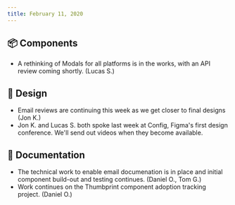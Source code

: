 ```yaml
---
title: February 11, 2020
---
```


## 📦 Components

-   A rethinking of Modals for all platforms is in the works, with an API review coming shortly. (Lucas S.)

## 🍭 Design

-   Email reviews are continuing this week as we get closer to final designs (Jon K.)
-   Jon K. and Lucas S. both spoke last week at Config, Figma's first design conference. We'll send out videos when they become available.

## 📖 Documentation

-   The technical work to enable email documenation is in place and initial component build-out and testing continues. (Daniel O., Tom G.)
-   Work continues on the Thumbprint component adoption tracking project. (Daniel O.)
